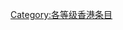 {{catmore1|[[WikiProject:香港|WikiProject:香港]]}}
{{Articles by Quality|topic=香港|project=香港|format=toc}}
{{CategoryTOC}}
{{cat class | topic=香港|class=列表|sort=香港}}
{{emptycat}}

[[Category:各等级香港条目|Category:各等级香港条目]]